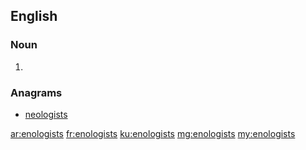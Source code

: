 ==English==

===Noun===
{{head|en|plural}}

# {{plural of|enologist|lang=en|nocat=1}}

===Anagrams===
* [[neologists#English|neologists]]

[[ar:enologists]]
[[fr:enologists]]
[[ku:enologists]]
[[mg:enologists]]
[[my:enologists]]